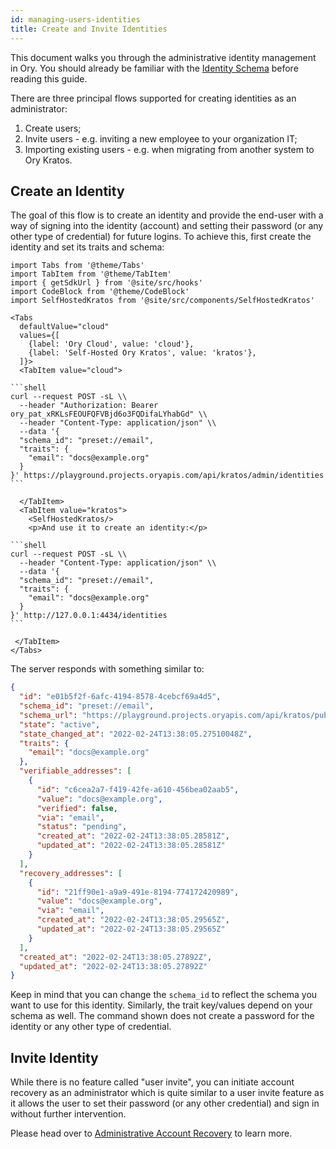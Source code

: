 ```yaml
---
id: managing-users-identities
title: Create and Invite Identities
---
```


This document walks you through the administrative identity management in Ory.
You should already be familiar with the
[Identity Schema](../concepts/identity-schema.mdx) before reading this guide.

There are three principal flows supported for creating identities as an
administrator:

1. Create users;
1. Invite users - e.g. inviting a new employee to your organization IT;
1. Importing existing users - e.g. when migrating from another system to Ory
   Kratos.

## Create an Identity

The goal of this flow is to create an identity and provide the end-user with a
way of signing into the identity (account) and setting their password (or any
other type of credential) for future logins. To achieve this, first create the
identity and set its traits and schema:

````mdx-code-block
import Tabs from '@theme/Tabs'
import TabItem from '@theme/TabItem'
import { getSdkUrl } from '@site/src/hooks'
import CodeBlock from '@theme/CodeBlock'
import SelfHostedKratos from '@site/src/components/SelfHostedKratos'

<Tabs
  defaultValue="cloud"
  values={[
    {label: 'Ory Cloud', value: 'cloud'},
    {label: 'Self-Hosted Ory Kratos', value: 'kratos'},
  ]}>
  <TabItem value="cloud">

```shell
curl --request POST -sL \\
  --header "Authorization: Bearer ory_pat_xRKLsFEOUFQFVBjd6o3FQDifaLYhabGd" \\
  --header "Content-Type: application/json" \\
  --data '{
  "schema_id": "preset://email",
  "traits": {
    "email": "docs@example.org"
  }
}' https://playground.projects.oryapis.com/api/kratos/admin/identities
```

  </TabItem>
  <TabItem value="kratos">
    <SelfHostedKratos/>
    <p>And use it to create an identity:</p>

```shell
curl --request POST -sL \\
  --header "Content-Type: application/json" \\
  --data '{
  "schema_id": "preset://email",
  "traits": {
    "email": "docs@example.org"
  }
}' http://127.0.0.1:4434/identities
```

 </TabItem>
</Tabs>
````

The server responds with something similar to:

```json
{
  "id": "e01b5f2f-6afc-4194-8578-4cebcf69a4d5",
  "schema_id": "preset://email",
  "schema_url": "https://playground.projects.oryapis.com/api/kratos/public/schemas/cHJlc2V0Oi8vZW1haWw",
  "state": "active",
  "state_changed_at": "2022-02-24T13:38:05.27510048Z",
  "traits": {
    "email": "docs@example.org"
  },
  "verifiable_addresses": [
    {
      "id": "c6cea2a7-f419-42fe-a610-456bea02aab5",
      "value": "docs@example.org",
      "verified": false,
      "via": "email",
      "status": "pending",
      "created_at": "2022-02-24T13:38:05.28581Z",
      "updated_at": "2022-02-24T13:38:05.28581Z"
    }
  ],
  "recovery_addresses": [
    {
      "id": "21ff90e1-a9a9-491e-8194-774172420989",
      "value": "docs@example.org",
      "via": "email",
      "created_at": "2022-02-24T13:38:05.29565Z",
      "updated_at": "2022-02-24T13:38:05.29565Z"
    }
  ],
  "created_at": "2022-02-24T13:38:05.27892Z",
  "updated_at": "2022-02-24T13:38:05.27892Z"
}
```

Keep in mind that you can change the `schema_id` to reflect the schema you want
to use for this identity. Similarly, the trait key/values depend on your schema
as well. The command shown does not create a password for the identity or any
other type of credential.

## Invite Identity

While there is no feature called "user invite", you can initiate account
recovery as an administrator which is quite similar to a user invite feature as
it allows the user to set their password (or any other credential) and sign in
without further intervention.

Please head over to
[Administrative Account Recovery](../../guides/manage-identities/account-recovery.mdx)
to learn more.
